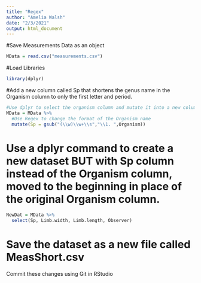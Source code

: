 ```yaml
---
title: "Regex"
author: "Amelia Walsh"
date: "2/3/2021"
output: html_document
---
```

#Save Measurements Data as an object
```r
MData = read.csv("measurements.csv")
```

#Load Libraries
```r
library(dplyr)
```

#Add a new column called Sp that shortens the genus name in the Organism column to only the first letter and period. 

```r
#Use dplyr to select the organism column and mutate it into a new column
MData = MData %>%
  #Use Regex to change the format of the Organism name
  mutate(Sp = gsub("(\\w)\\w+\\s","\\1. ",Organism))
```

# Use a dplyr command to create a new dataset BUT with Sp column instead of the Organism column, moved to the beginning in place of the original Organism column.
```r
NewDat = MData %>%
  select(Sp, Limb.width, Limb.length, Observer)
```

# Save the dataset as a new file called MeasShort.csv

Commit these changes using Git in RStudio